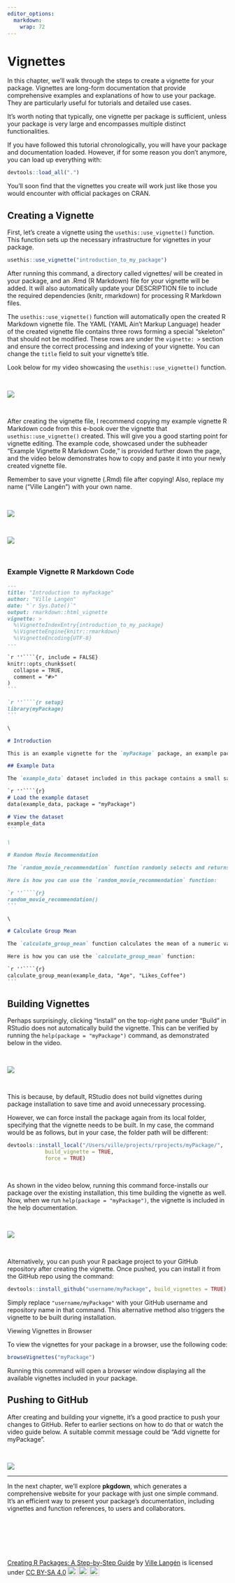 ```yaml
---
editor_options: 
  markdown: 
    wrap: 72
---
```


# Vignettes

In this chapter, we'll walk through the steps to create a vignette for
your package. Vignettes are long-form documentation that provide
comprehensive examples and explanations of how to use your package. They
are particularly useful for tutorials and detailed use cases.

It's worth noting that typically, one vignette per package is
sufficient, unless your package is very large and encompasses multiple
distinct functionalities.

If you have followed this tutorial chronologically, you will have your
package and documentation loaded. However, if for some reason you don't
anymore, you can load up everything with:

``` r
devtools::load_all(".")
```

You'll soon find that the vignettes you create will work just like those
you would encounter with official packages on CRAN.

## Creating a Vignette

First, let's create a vignette using the `usethis::use_vignette()`
function. This function sets up the necessary infrastructure for
vignettes in your package.

``` r
usethis::use_vignette("introduction_to_my_package")
```

After running this command, a directory called vignettes/ will be
created in your package, and an .Rmd (R Markdown) file for your vignette
will be added. It will also automatically update your DESCRIPTION file
to include the required dependencies (knitr, rmarkdown) for processing R
Markdown files.

The `usethis::use_vignette()` function will automatically open the
created R Markdown vignette file. The YAML (YAML Ain't Markup Language)
header of the created vignette file contains three rows forming a
special "skeleton" that should not be modified. These rows are under the
`vignette: >` section and ensure the correct processing and indexing of
your vignette. You can change the `title` field to suit your vignette's
title.

Look below for my video showcasing the `usethis::use_vignette()`
function.

\

![](images/use_vignette-01.gif)

\

After creating the vignette file, I recommend copying my example
vignette R Markdown code from this e-book over the vignette that
`usethis::use_vignette()` created. This will give you a good starting
point for vignette editing. The example code, showcased under the
subheader "Example Vignette R Markdown Code," is provided further down
the page, and the video below demonstrates how to copy and paste it into
your newly created vignette file.

Remember to save your vignette (.Rmd) file after copying! Also, replace
my name ("Ville Langén") with your own name.

\

![](images/copy_vignette-01.gif)

\

![](images/paste_over_vignette-01.gif)

\

### Example Vignette R Markdown Code

```` markdown
---
title: "Introduction to myPackage"
author: "Ville Langén"
date: "`r Sys.Date()`"
output: rmarkdown::html_vignette
vignette: >
  %\VignetteIndexEntry{introduction_to_my_package}
  %\VignetteEngine{knitr::rmarkdown}
  %\VignetteEncoding{UTF-8}
---

`r ''````{r, include = FALSE}
knitr::opts_chunk$set(
  collapse = TRUE,
  comment = "#>"
)
```

`r ''````{r setup}
library(myPackage)
```

\

# Introduction

This is an example vignette for the `myPackage` package, an example package created as part of my tutorial on making R packages. This practice package contains a couple of functions. One of them, `random_movie_recommendation`, utilizes the `ggplot2movies` package from CRAN, which provides a dataset of movies. The other function, `calculate_group_mean`, uses example data included in `myPackage`.

## Example Data

The `example_data` dataset included in this package contains a small sample of data for demonstration purposes. It has three columns: `ID`, `Age`, and `Likes_Coffee`. Here is how you can load and view the dataset:

`r ''````{r}
# Load the example dataset
data(example_data, package = "myPackage")

# View the dataset
example_data
```

\

# Random Movie Recommendation

The `random_movie_recommendation` function randomly selects and returns the title of a movie from the `ggplot2movies` dataset. This function is useful for getting a random movie suggestion.

Here is how you can use the `random_movie_recommendation` function:

`r ''````{r}
random_movie_recommendation()
```

\

# Calculate Group Mean

The `calculate_group_mean` function calculates the mean of a numeric variable for rows where a specified binary variable is TRUE. In our example dataset, it can be used to find the mean age of people who like coffee.

Here is how you can use the `calculate_group_mean` function:

`r ''````{r}
calculate_group_mean(example_data, "Age", "Likes_Coffee")
```
````

## Building Vignettes

Perhaps surprisingly, clicking "Install" on the top-right pane under
"Build" in RStudio does not automatically build the vignette. This can
be verified by running the `help(package = "myPackage")` command, as
demonstrated below in the video.

\

![](images/install_builds_no_vignette-01.gif)

\

This is because, by default, RStudio does not build vignettes during
package installation to save time and avoid unnecessary processing.

However, we can force install the package again from its local folder,
specifying that the vignette needs to be built. In my case, the command
would be as follows, but in your case, the folder path will be
different:

``` r
devtools::install_local("/Users/ville/projects/rprojects/myPackage/",
            build_vignette = TRUE,
            force = TRUE)
```

\

As shown in the video below, running this command force-installs our
package over the existing installation, this time building the vignette
as well. Now, when we run `help(package = "myPackage")`, the vignette is
included in the help documentation.

\

![](images/build_with_vignettes-01.gif)

\

Alternatively, you can push your R package project to your GitHub
repository after creating the vignette. Once pushed, you can install it
from the GitHub repo using the command:

``` r
devtools::install_github("username/myPackage", build_vignettes = TRUE)
```

Simply replace `"username/myPackage"` with your GitHub username and
repository name in that command. This alternative method also triggers
the vignette to be built during installation.

Viewing Vignettes in Browser

To view the vignettes for your package in a browser, use the following
code:

``` r
browseVignettes("myPackage")
```

Running this command will open a browser window displaying all the
available vignettes included in your package.

## Pushing to GitHub

After creating and building your vignette, it's a good practice to push
your changes to GitHub. Refer to earlier sections on how to do that or
watch the video guide below. A suitable commit message could be "Add
vignette for myPackage".

\

![](images/push_vignette_to_github-01.gif)

---

In the next chapter, we'll explore **pkgdown**, which generates a comprehensive website for your package with just one simple command. It's an efficient way to present your package's documentation, including vignettes and function references, to users and collaborators.


\

\

\

<p xmlns:cc="http://creativecommons.org/ns#" xmlns:dct="http://purl.org/dc/terms/">

<a property="dct:title" rel="cc:attributionURL" href="https://creating-r-packages.netlify.app">Creating
R Packages: A Step-by-Step Guide</a> by
<a rel="cc:attributionURL dct:creator" property="cc:attributionName" href="https://www.linkedin.com/in/ville-langen/">Ville
Langén</a> is licensed under
<a href="https://creativecommons.org/licenses/by-sa/4.0/?ref=chooser-v1" target="_blank" rel="license noopener noreferrer" style="display:inline-block;">CC
BY-SA
4.0<img src="https://mirrors.creativecommons.org/presskit/icons/cc.svg?ref=chooser-v1" style="height:22px!important;margin-left:3px;vertical-align:text-bottom;"/><img src="https://mirrors.creativecommons.org/presskit/icons/by.svg?ref=chooser-v1" style="height:22px!important;margin-left:3px;vertical-align:text-bottom;"/><img src="https://mirrors.creativecommons.org/presskit/icons/sa.svg?ref=chooser-v1" style="height:22px!important;margin-left:3px;vertical-align:text-bottom;"/></a>

</p>
